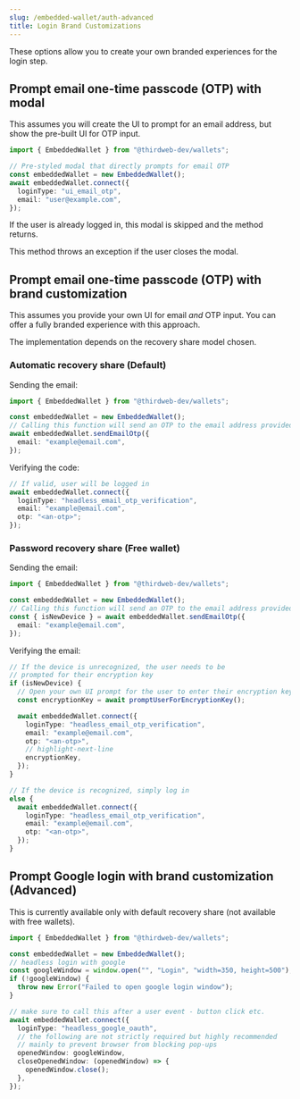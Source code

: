 ```yaml
---
slug: /embedded-wallet/auth-advanced
title: Login Brand Customizations
---
```


These options allow you to create your own branded experiences for the login step.

## Prompt email one-time passcode (OTP) with modal

This assumes you will create the UI to prompt for an email address, but show the pre-built UI for OTP input.

```typescript
import { EmbeddedWallet } from "@thirdweb-dev/wallets";

// Pre-styled modal that directly prompts for email OTP
const embeddedWallet = new EmbeddedWallet();
await embeddedWallet.connect({
  loginType: "ui_email_otp",
  email: "user@example.com",
});
```

If the user is already logged in, this modal is skipped and the method returns.

This method throws an exception if the user closes the modal.

## Prompt email one-time passcode (OTP) with brand customization

This assumes you provide your own UI for email _and_ OTP input. You can offer a fully branded experience with this approach.

The implementation depends on the recovery share model chosen.

### Automatic recovery share (Default)

Sending the email:

```typescript
import { EmbeddedWallet } from "@thirdweb-dev/wallets";

const embeddedWallet = new EmbeddedWallet();
// Calling this function will send an OTP to the email address provided.
await embeddedWallet.sendEmailOtp({
  email: "example@email.com",
});
```

Verifying the code:

```typescript
// If valid, user will be logged in
await embeddedWallet.connect({
  loginType: "headless_email_otp_verification",
  email: "example@email.com",
  otp: "<an-otp>";
});
```

### Password recovery share (Free wallet)

Sending the email:

```typescript
import { EmbeddedWallet } from "@thirdweb-dev/wallets";

const embeddedWallet = new EmbeddedWallet();
// Calling this function will send an OTP to the email address provided.
const { isNewDevice } = await embeddedWallet.sendEmailOtp({
  email: "example@email.com",
});
```

Verifying the email:

```typescript
// If the device is unrecognized, the user needs to be
// prompted for their encryption key
if (isNewDevice) {
  // Open your own UI prompt for the user to enter their encryption key
  const encryptionKey = await promptUserForEncryptionKey();

  await embeddedWallet.connect({
    loginType: "headless_email_otp_verification",
    email: "example@email.com",
    otp: "<an-otp>",
    // highlight-next-line
    encryptionKey,
  });
}

// If the device is recognized, simply log in
else {
  await embeddedWallet.connect({
    loginType: "headless_email_otp_verification",
    email: "example@email.com",
    otp: "<an-otp>",
  });
}
```

## Prompt Google login with brand customization (Advanced)

This is currently available only with default recovery share (not available with free wallets).

```typescript
import { EmbeddedWallet } from "@thirdweb-dev/wallets";

const embeddedWallet = new EmbeddedWallet();
// headless login with google
const googleWindow = window.open("", "Login", "width=350, height=500");
if (!googleWindow) {
  throw new Error("Failed to open google login window");
}

// make sure to call this after a user event - button click etc.
await embeddedWallet.connect({
  loginType: "headless_google_oauth",
  // the following are not strictly required but highly recommended
  // mainly to prevent browser from blocking pop-ups
  openedWindow: googleWindow,
  closeOpenedWindow: (openedWindow) => {
    openedWindow.close();
  },
});
```
